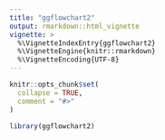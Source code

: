 ```yaml
---
title: "ggflowchart2"
output: rmarkdown::html_vignette
vignette: >
  %\VignetteIndexEntry{ggflowchart2}
  %\VignetteEngine{knitr::rmarkdown}
  %\VignetteEncoding{UTF-8}
---
```


```r
knitr::opts_chunk$set(
  collapse = TRUE,
  comment = "#>"
)
```

```r
library(ggflowchart2)
```
